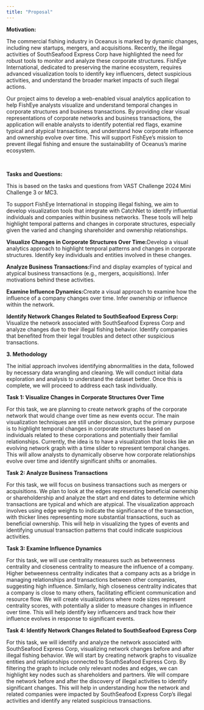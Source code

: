 ```yaml
---
title: "Proposal"
---
```


**Motivation:** 

The commercial fishing industry in Oceanus is marked by dynamic changes, including new startups, mergers, and acquisitions. Recently, the illegal activities of SouthSeafood Express Corp have highlighted the need for robust tools to monitor and analyze these corporate structures. FishEye International, dedicated to preserving the marine ecosystem, requires advanced visualization tools to identify key influencers, detect suspicious activities, and understand the broader market impacts of such illegal actions. 

Our project aims to develop a web-enabled visual analytics application to help FishEye analysts visualize and understand temporal changes in corporate structures and business transactions. By providing clear visual representations of corporate networks and business transactions, the application will enable analysts to identify potential red flags, examine typical and atypical transactions, and understand how corporate influence and ownership evolve over time. This will support FishEye's mission to prevent illegal fishing and ensure the sustainability of Oceanus's marine ecosystem. 

 

**Tasks and Questions:** 

This is based on the tasks and questions from VAST Challenge 2024 Mini Challenge 3 or MC3. 

To support FishEye International in stopping illegal fishing, we aim to develop visualization tools that integrate with CatchNet to identify influential individuals and companies within business networks. These tools will help highlight temporal patterns and changes in corporate structures, especially given the varied and changing shareholder and ownership relationships. 

**Visualize Changes in Corporate Structures Over Time:**Develop a visual analytics approach to highlight temporal patterns and changes in corporate structures. Identify key individuals and entities involved in these changes. 

**Analyze Business Transactions:**Find and display examples of typical and atypical business transactions (e.g., mergers, acquisitions). Infer motivations behind these activities. 

**Examine Influence Dynamics:**Create a visual approach to examine how the influence of a company changes over time. Infer ownership or influence within the network. 

**Identify Network Changes Related to SouthSeafood Express Corp:** Visualize the network associated with SouthSeafood Express Corp and analyze changes due to their illegal fishing behavior. Identify companies that benefited from their legal troubles and detect other suspicious transactions. 

**3. Methodology** 

The initial approach involves identifying abnormalities in the data, followed by necessary data wrangling and cleaning. We will conduct initial data exploration and analysis to understand the dataset better. Once this is complete, we will proceed to address each task individually. 

**Task 1: Visualize Changes in Corporate Structures Over Time** 

For this task, we are planning to create network graphs of the corporate network that would change over time as new events occur. The main visualization techniques are still under discussion, but the primary purpose is to highlight temporal changes in corporate structures based on individuals related to these corporations and potentially their familial relationships. Currently, the idea is to have a visualization that looks like an evolving network graph with a time slider to represent temporal changes. This will allow analysts to dynamically observe how corporate relationships evolve over time and identify significant shifts or anomalies. 

**Task 2: Analyze Business Transactions** 

For this task, we will focus on business transactions such as mergers or acquisitions. We plan to look at the edges representing beneficial ownership or shareholdership and analyze the start and end dates to determine which transactions are typical and which are atypical. The visualization approach involves using edge weights to indicate the significance of the transaction, with thicker lines representing more substantial transactions, such as beneficial ownership. This will help in visualizing the types of events and identifying unusual transaction patterns that could indicate suspicious activities. 

**Task 3: Examine Influence Dynamics** 

For this task, we will use centrality measures such as betweenness centrality and closeness centrality to measure the influence of a company. Higher betweenness centrality indicates that a company acts as a bridge in managing relationships and transactions between other companies, suggesting high influence. Similarly, high closeness centrality indicates that a company is close to many others, facilitating efficient communication and resource flow. We will create visualizations where node sizes represent centrality scores, with potentially a slider to measure changes in influence over time. This will help identify key influencers and track how their influence evolves in response to significant events. 

**Task 4: Identify Network Changes Related to SouthSeafood Express Corp** 

For this task, we will identify and analyze the network associated with SouthSeafood Express Corp, visualizing network changes before and after illegal fishing behavior. We will start by creating network graphs to visualize entities and relationships connected to SouthSeafood Express Corp. By filtering the graph to include only relevant nodes and edges, we can highlight key nodes such as shareholders and partners. We will compare the network before and after the discovery of illegal activities to identify significant changes. This will help in understanding how the network and related companies were impacted by SouthSeafood Express Corp’s illegal activities and identify any related suspicious transactions. 
